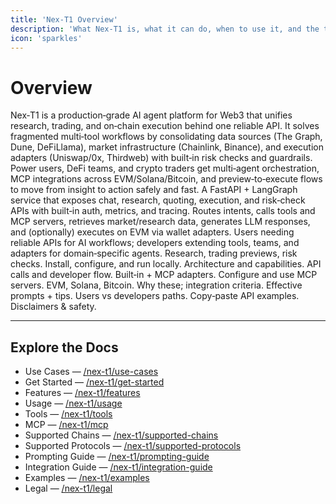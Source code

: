 ```yaml
---
title: 'Nex‑T1 Overview'
description: 'What Nex‑T1 is, what it can do, when to use it, and the tech behind it.'
icon: 'sparkles'
---
```


# Overview

<Info>
Nex‑T1 is a production‑grade AI agent platform for Web3 that unifies research, trading, and on‑chain execution behind one reliable API. It solves fragmented multi‑tool workflows by consolidating data sources (The Graph, Dune, DeFiLlama), market infrastructure (Chainlink, Binance), and execution adapters (Uniswap/0x, Thirdweb) with built‑in risk checks and guardrails. Power users, DeFi teams, and crypto traders get multi‑agent orchestration, MCP integrations across EVM/Solana/Bitcoin, and preview‑to‑execute flows to move from insight to action safely and fast.
</Info>

<CardGroup cols={3}>
  <Card title="What It Is" icon="sparkles">
    A FastAPI + LangGraph service that exposes chat, research, quoting, execution, and risk‑check APIs with built‑in auth, metrics, and tracing.
  </Card>
  <Card title="What It Does" icon="zap">
    Routes intents, calls tools and MCP servers, retrieves market/research data, generates LLM responses, and (optionally) executes on EVM via wallet adapters.
  </Card>
  <Card title="Who It’s For" icon="users">
    Users needing reliable APIs for AI workflows; developers extending tools, teams, and adapters for domain‑specific agents.
  </Card>
</CardGroup>

<CardGroup cols={3}>
  <Card title="Use Cases" icon="target" href="/nex-t1/use-cases">Research, trading previews, risk checks.</Card>
  <Card title="Get Started" icon="rocket" href="/nex-t1/get-started">Install, configure, and run locally.</Card>
  <Card title="Features" icon="layers" href="/nex-t1/features">Architecture and capabilities.</Card>
  <Card title="Usage" icon="terminal" href="/nex-t1/usage">API calls and developer flow.</Card>
  <Card title="Tools" icon="wrench" href="/nex-t1/tools">Built‑in + MCP adapters.</Card>
  <Card title="MCP" icon="plug" href="/nex-t1/mcp">Configure and use MCP servers.</Card>
  <Card title="Chains" icon="network" href="/nex-t1/supported-chains">EVM, Solana, Bitcoin.</Card>
  <Card title="Protocols" icon="grid" href="/nex-t1/supported-protocols">Why these; integration criteria.</Card>
  <Card title="Prompting" icon="message-circle" href="/nex-t1/prompting-guide">Effective prompts + tips.</Card>
  <Card title="Integration" icon="git-merge" href="/nex-t1/integration-guide">Users vs developers paths.</Card>
  <Card title="Examples" icon="code" href="/nex-t1/examples">Copy‑paste API examples.</Card>
  <Card title="Legal" icon="shield" href="/nex-t1/legal">Disclaimers & safety.</Card>
</CardGroup>

---

## Explore the Docs

- Use Cases — [/nex-t1/use-cases](/nex-t1/use-cases)
- Get Started — [/nex-t1/get-started](/nex-t1/get-started)
- Features — [/nex-t1/features](/nex-t1/features)
- Usage — [/nex-t1/usage](/nex-t1/usage)
- Tools — [/nex-t1/tools](/nex-t1/tools)
- MCP — [/nex-t1/mcp](/nex-t1/mcp)
- Supported Chains — [/nex-t1/supported-chains](/nex-t1/supported-chains)
- Supported Protocols — [/nex-t1/supported-protocols](/nex-t1/supported-protocols)
- Prompting Guide — [/nex-t1/prompting-guide](/nex-t1/prompting-guide)
- Integration Guide — [/nex-t1/integration-guide](/nex-t1/integration-guide)
- Examples — [/nex-t1/examples](/nex-t1/examples)
- Legal — [/nex-t1/legal](/nex-t1/legal)
